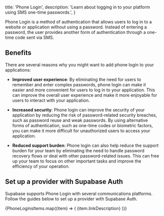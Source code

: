 
  title: 'Phone Login',
  description: 'Learn about logging in to your platform using SMS one-time passwords.',
}

Phone Login is a method of authentication that allows users to log in to a website or application without using a password. Instead of entering a password, the user provides another form of authentication through a one-time code sent via SMS.

## Benefits

There are several reasons why you might want to add phone login to your applications:

- **Improved user experience**: By eliminating the need for users to remember and enter complex passwords, phone login can make it easier and more convenient for users to log in to your application. This can improve the overall user experience and make it more enjoyable for users to interact with your application.

- **Increased security**: Phone login can improve the security of your application by reducing the risk of password-related security breaches, such as password reuse and weak passwords. By using alternative forms of authentication, such as one-time codes or biometric factors, you can make it more difficult for unauthorized users to access your application.

- **Reduced support burden**: Phone login can also help reduce the support burden for your team by eliminating the need to handle password recovery flows or deal with other password-related issues. This can free up your team to focus on other important tasks and improve the efficiency of your operation.

## Set up a provider with Supabase Auth

Supabase supports Phone Login with several communications platforms. Follow the guides below to set up a provider with Supabase Auth.

<div className="grid grid-cols-12 gap-10 not-prose py-8">
  {PhoneLoginsItems.map((item) => (
    <Link href={`${item.url}`} key={item.name} passHref>
      <a className="col-span-4">
        <IconPanel
          title={item.name}
          span="col-span-6"
          icon={item.icon}
          isDarkMode={item.isDarkMode}
          hasLightIcon={item.hasLightIcon}
        >
          {item.linkDescription}
        </IconPanel>
      </a>
    </Link>
))}

</div>


